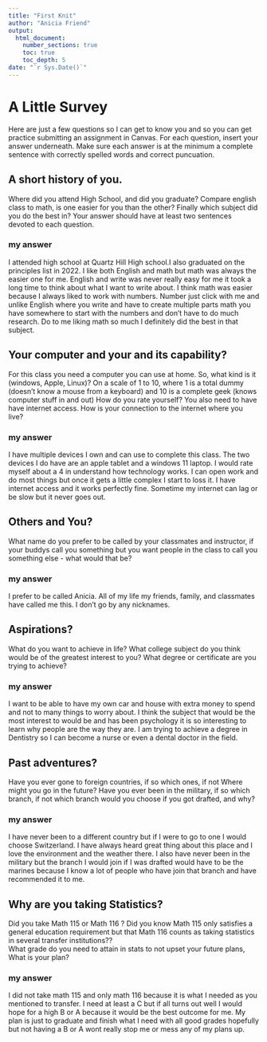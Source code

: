 ```yaml
---
title: "First Knit"
author: "Anicia Friend"
output: 
  html_document:
    number_sections: true
    toc: true
    toc_depth: 5
date: "`r Sys.Date()`"   
---
```


# A Little Survey

Here are just a few questions so I can get to know you and so you can get practice submitting an assignment in Canvas.  For each question, insert your answer underneath. Make sure each answer is at the minimum a complete sentence with correctly spelled words and correct puncuation. 

## A short history of you.  
Where did you attend High School, and did you graduate? Compare english class to math, is one easier for you than the other? Finally which subject did you do the best in? Your answer should have at least two sentences devoted to each question.  
  
### my answer     
  
I attended high school at Quartz Hill High school.I also graduated on the principles list in 2022. I like both English and math but math was always the easier one for me. English and write was never really easy for me it took a long time to think about what I want to write about. I think math was easier because I always liked to work with numbers. Number just click with me and unlike English where you write and have to create multiple parts math you have somewhere to start with the numbers and don't have to do much research. Do to me liking math so much I definitely did the best in that subject. 


## Your computer and your and its capability?  
 For this class  you need a computer you can use at home.  So, what kind is it (windows, Apple, Linux)?  On a scale of 1 to 10, where 1 is a total dummy (doesn't know a mouse from a keyboard) and 10 is a complete geek (knows computer stuff in and out) How do you rate yourself?  You also need to have have internet access. How is your connection to the internet where you live?

### my answer   
  I have multiple devices I own and can use to complete this class. The two devices I do have are an apple tablet and a windows 11 laptop. I would rate myself about a 4 in understand how technology works. I can open work and do most things but once it gets a little complex I start to loss it. I have internet access and it works perfectly fine. Sometime my internet can lag or be slow but it never goes out. 
   

## Others and You?   
What name do you prefer to be called by your classmates and instructor, if your buddys call you something but you want people in the class to call you something else - what would that be? 

### my answer     
  
   I prefer to be called Anicia. All of my life my friends, family, and classmates have called me this. I don't go by any nicknames. 
 




## Aspirations?   
What do you want to achieve in life?  What college subject do you think would be of the greatest interest to you? What degree or certificate are you trying to achieve?

### my answer     
  
   I want to be able to have my own car and house with extra money to spend and not to many things to worry about. I think the subject that would be the most interest to would be and has been psychology it is so interesting to learn why people are the way they are. I am trying to achieve a degree in Dentistry so I can become a nurse or even a dental doctor in the field. 
 




## Past adventures?  
Have you ever gone to foreign countries, if so which ones, if not Where might you go in the future?  Have you ever been in the military, if so which branch, if not which branch would you choose if you got drafted, and why?

### my answer     
  
   I have never been to a different country but if I were to go to one I would choose Switzerland. I have always heard great thing about this place and I love the environment and the weather there. I also have never been in the military but the branch I would join if I was drafted would have to be the marines because I know a lot of people who have join that branch and have recommended it to me. 
  




## Why are you taking Statistics?  
Did you take Math 115 or Math 116 ?  Did you know Math 115 only satisfies a general education requirement but that Math 116 counts as taking statistics in several transfer institutions??  
What grade do you need to attain in stats to not upset your future plans, What is your plan?  
 

### my answer     
  
   
 I did not take math 115 and only math 116 because it is what I needed as you mentioned to transfer. I need at least a C but if all turns out well I would hope for a high B or A because it would be the best outcome for me. My plan is just to graduate and finish what I need with all good grades hopefully but not having a B or A wont really stop me or mess any of my plans up. 






  




